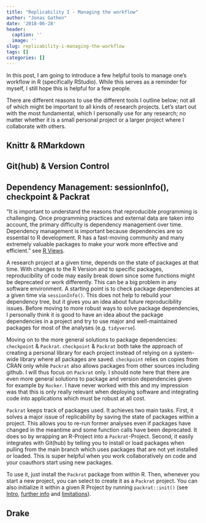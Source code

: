 ```yaml
---
title: "Replicability I - Managing the workflow"
author: "Jonas Gathen"
date: '2018-06-28'
header:
  caption: ''
  image: ''
slug: replicability-i-managing-the-workflow
tags: []
categories: []
---
```



In this post, I am going to introduce a few helpful tools to manage one's workflow in R (specifically RStudio). While this serves as a reminder for myself, I still hope this is helpful for a few people. 

There are different reasons to use the different tools I outline below; not all of which might be important to all kinds of research projects. Let's start out with the most fundamental, which I personally use for any research; no matter whether it is a small personal project or a larger project where I collaborate with others. 

## Knittr & RMarkdown

## Git(hub) & Version Control

## Dependency Management: sessionInfo(), checkpoint & Packrat

"It is important to understand the reasons that reproducible programming is challenging. Once programming practices and external data are taken into account, the primary difficulty is dependency management over time. Dependency management is important because dependencies are so essential to R development. R has a fast-moving community and many extremely valuable packages to make your work more effective and efficient." see [R Views](https://rviews.rstudio.com/2018/01/18/package-management-for-reproducible-r-code/). 

A research project at a given time, depends on the state of packages at that time. With changes to the R Version and to specific packages, reproducibility of code may easily break down since some functions might be deprecated or work differently. This can be a big problem in any software environment. A starting point is to check package dependencies at a given time via `sessionInfo()`. This does not help to rebuild your dependency tree, but it gives you an idea about future reproducibility issues. Before moving to more robust ways to solve package dependencies, I personally think it is good to have an idea about the package dependencies in a project and try to use major and well-maintained packages for most of the analyses (e.g. `tidyverse`). 

Moving on to the more general solutions to package dependencies: `checkpoint` & `Packrat`. `checkpoint` & `Packrat` both take the approach of creating a personal library for each project instead of relying on a system-wide library where all packages are saved. `checkpoint` relies on copies from CRAN only while `Packrat` also allows packages from other sources including github. I will thus focus on `Packrat` only. I should note here that there are even more general solutions to package and version dependencies given for example by `Rocker`. I have never worked with this and my impression was that this is only really relevant when deploying software and integrating code into applications which must be robust at all cost.

`Packrat` keeps track of packages used. It achieves two main tasks. First, it solves a major issue of replicability by saving the state of packages within a project. This allows you to re-run former analyses even if packages have changed in the meantime and some function calls have been deprecated. It does so by wrapping an R-Project into a `Packrat`-Project. Second, it easily integrates with Git(hub) by telling you to install or load packages when pulling from the main branch which uses packages that are not yet installed or loaded. This is super helpful when you work collaboratively on code and your coauthors start using new packages. 

To use it, just install the `Packrat` package from within R. Then, whenever you start a new project, you can select to create it as a `Packrat` project. You can also initialize it within a given R Project by running `packrat::init()` (see [Intro](http://rstudio.github.io/packrat/walkthrough.html), [further info](http://rstudio.github.io/packrat/rstudio.html) and [limitations](http://rstudio.github.io/packrat/limitations.html)). 

## Drake



